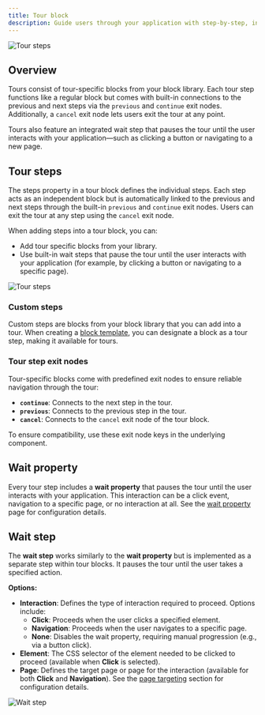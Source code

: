 ```yaml
---
title: Tour block
description: Guide users through your application with step-by-step, interactive experiences.
---
```


![Tour steps](/workflows/tour-steps.png)

## Overview

Tours consist of tour-specific blocks from your block library. Each tour step functions like a regular block but comes with built-in connections to the previous and next steps via the `previous` and `continue` exit nodes. Additionally, a `cancel` exit node lets users exit the tour at any point.

Tours also feature an integrated wait step that pauses the tour until the user interacts with your application—such as clicking a button or navigating to a new page.

## Tour steps

The steps property in a tour block defines the individual steps. Each step acts as an independent block but is automatically linked to the previous and next steps through the built-in `previous` and `continue` exit nodes. Users can exit the tour at any step using the `cancel` exit node.

When adding steps into a tour block, you can:

- Add tour specific blocks from your library.
- Use built-in wait steps that pause the tour until the user interacts with your application (for example, by clicking a button or navigating to a specific page).

![Tour steps](/workflows/tour-steps.png)

### Custom steps

Custom steps are blocks from your block library that you can add into a tour. When creating a [block template](/block-templates), you can designate a block as a tour step, making it available for tours.

### Tour step exit nodes

Tour-specific blocks come with predefined exit nodes to ensure reliable navigation through the tour:

- **`continue`**: Connects to the next step in the tour.
- **`previous`**: Connects to the previous step in the tour.
- **`cancel`**: Connects to the `cancel` exit node of the tour block.

To ensure compatibility, use these exit node keys in the underlying component.

## Wait property

Every tour step includes a **wait property** that pauses the tour until the user interacts with your application. This interaction can be a click event, navigation to a specific page, or no interaction at all. See the [wait property](/block-properties/wait) page for configuration details.

## Wait step

The **wait step** works similarly to the **wait property** but is implemented as a separate step within tour blocks. It pauses the tour until the user takes a specified action.

**Options:**

- **Interaction**: Defines the type of interaction required to proceed. Options include:
  - **Click**: Proceeds when the user clicks a specified element.
  - **Navigation**: Proceeds when the user navigates to a specific page.
  - **None**: Disables the wait property, requiring manual progression (e.g., via a button click).
- **Element**: The CSS selector of the element needed to be clicked to proceed (available when **Click** is selected).
- **Page**: Defines the target page or page for the interaction (available for both **Click** and **Navigation**). See the [page targeting](/block-properties/page-targeting) section for configuration details.

![Wait step](/block-properties/wait-step.png)
